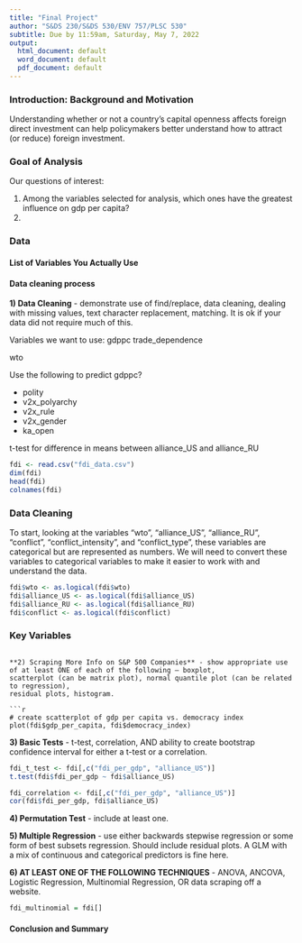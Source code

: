 ```yaml
---
title: "Final Project"
author: "S&DS 230/S&DS 530/ENV 757/PLSC 530"
subtitle: Due by 11:59am, Saturday, May 7, 2022
output:
  html_document: default
  word_document: default
  pdf_document: default
---
```


### Introduction: Background and Motivation

Understanding whether or not a country’s capital openness affects foreign direct investment can help policymakers better understand how to attract (or reduce) foreign investment.

### Goal of Analysis

Our questions of interest:

1. Among the variables selected for analysis, which ones have the greatest influence on gdp per capita?
2.

### Data

#### List of Variables You Actually Use

#### Data cleaning process

**1) Data Cleaning** - demonstrate use of find/replace, data cleaning, dealing with missing
values, text character replacement, matching. It is ok if your data did not require much of
this.

Variables we want to use:
gdppc
trade_dependence

wto

Use the following to predict gdppc?

- polity
- v2x_polyarchy
- v2x_rule
- v2x_gender
- ka_open

t-test for difference in means between alliance_US and alliance_RU

```r
fdi <- read.csv("fdi_data.csv")
dim(fdi)
head(fdi)
colnames(fdi)
```

### Data Cleaning
To start, looking at the variables "wto", "alliance_US", "alliance_RU", "conflict", "conflict_intensity", and "conflict_type", these variables are categorical but are represented as numbers. We will need to convert these variables to categorical variables to make it easier to work with and understand the data.

```r
fdi$wto <- as.logical(fdi$wto)
fdi$alliance_US <- as.logical(fdi$alliance_US)
fdi$alliance_RU <- as.logical(fdi$alliance_RU)
fdi$conflict <- as.logical(fdi$conflict)
```
### Key Variables


```

**2) Scraping More Info on S&P 500 Companies** - show appropriate use of at least ONE of each of the following – boxplot,
scatterplot (can be matrix plot), normal quantile plot (can be related to regression),
residual plots, histogram.

```r
# create scatterplot of gdp per capita vs. democracy index
plot(fdi$gdp_per_capita, fdi$democracy_index)
```

**3) Basic Tests** - t-test, correlation, AND ability to create bootstrap confidence interval for
either a t-test or a correlation.

```r
fdi_t_test <- fdi[,c("fdi_per_gdp", "alliance_US")]
t.test(fdi$fdi_per_gdp ~ fdi$alliance_US)
```

```r
fdi_correlation <- fdi[,c("fdi_per_gdp", "alliance_US")]
cor(fdi$fdi_per_gdp, fdi$alliance_US)
```



**4) Permutation Test** - include at least one.

**5) Multiple Regression** - use either backwards stepwise regression or some form of best
subsets regression. Should include residual plots. A GLM with a mix of continuous and
categorical predictors is fine here.

**6) AT LEAST ONE OF THE FOLLOWING TECHNIQUES** - ANOVA, ANCOVA, Logistic
Regression, Multinomial Regression, OR data scraping off a website.

```r
fdi_multinomial = fdi[]
```

#### Conclusion and Summary
